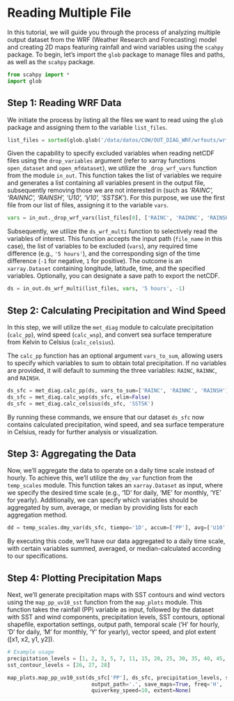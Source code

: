 # Reading Multiple File {.unnumbered}

In this tutorial, we will guide you through the process of analyzing multiple output dataset from the WRF (Weather Research and Forecasting) model and creating 2D maps featuring rainfall and wind variables using the `scahpy` package. To begin, let's import the `glob` package to manage files and paths, as well as the `scahpy` package.

```python
from scahpy import *
import glob
```

## Step 1: Reading WRF Data

We initiate the process by listing all the files we want to read using the `glob` package and assigning them to the variable `list_files`.

```python
list_files = sorted(glob.glob('/data/datos/COW/OUT_DIAG_WRF/wrfouts/wrfout_d01_*'))
```

Given the capability to specify excluded variables when reading netCDF files using the `drop_variables` argument (refer to xarray functions `open_dataset` and `open_mfdataset`), we utilize the `_drop_wrf_vars` function from the module `in_out`. This function takes the list of variables we require and generates a list containing all variables present in the output file, subsequently removing those we are not interested in (such as *'RAINC', 'RAINNC', 'RAINSH', 'U10', 'V10', 'SSTSK'*). For this purpose, we use the first file from our list of files, assigning it to the variable `vars`.

```python
vars = in_out._drop_wrf_vars(list_files[0], ['RAINC', 'RAINNC', 'RAINSH', 'U10', 'V10', 'SSTSK'])
```

Subsequently, we utilize the `ds_wrf_multi` function to selectively read the variables of interest. This function accepts the input path (`file_name` in this case), the list of variables to be excluded (`vars`), any required time difference (e.g., `'5 hours'`), and the corresponding sign of the time difference (`-1` for negative, `1` for positive). The outcome is an `xarray.Dataset` containing longitude, latitude, time, and the specified variables. Optionally, you can designate a save path to export the netCDF.

```python
ds = in_out.ds_wrf_multi(list_files, vars, '5 hours', -1)
```

## Step 2: Calculating Precipitation and Wind Speed

In this step, we will utilize the `met_diag` module to calculate precipitation (`calc_pp`), wind speed (`calc_wsp`), and convert sea surface temperature from Kelvin to Celsius (`calc_celsius`). 

The `calc_pp` function has an optional argument `vars_to_sum`, allowing users to specify which variables to sum to obtain total precipitation. If no variables are provided, it will default to summing the three variables: `RAINC`, `RAINNC`, and `RAINSH`.

```python
ds_sfc = met_diag.calc_pp(ds, vars_to_sum=['RAINC', 'RAINNC', 'RAINSH'], elim=True)
ds_sfc = met_diag.calc_wsp(ds_sfc, elim=False)
ds_sfc = met_diag.calc_celsius(ds_sfc, 'SSTSK')
```

By running these commands, we ensure that our dataset `ds_sfc` now contains calculated precipitation, wind speed, and sea surface temperature in Celsius, ready for further analysis or visualization.

## Step 3: Aggregating the Data

Now, we'll aggregate the data to operate on a daily time scale instead of hourly. To achieve this, we'll utilize the `dmy_var` function from the `temp_scales` module. This function takes an `xarray.Dataset` as input, where we specify the desired time scale (e.g., '1D' for daily, 'ME' for monthly, 'YE' for yearly). Additionally, we can specify which variables should be aggregated by sum, average, or median by providing lists for each aggregation method.

```python
dd = temp_scales.dmy_var(ds_sfc, tiempo='1D', accum=['PP'], avg=['U10', 'V10'], mediana=['SSTSK'])
```

By executing this code, we'll have our data aggregated to a daily time scale, with certain variables summed, averaged, or median-calculated according to our specifications.

## Step 4: Plotting Precipitation Maps

Next, we'll generate precipitation maps with SST contours and wind vectors using the `map_pp_uv10_sst` function from the `map_plots` module. This function takes the rainfall (PP) variable as input, followed by the dataset with SST and wind components, precipitation levels, SST contours, optional shapefile, exportation settings, output path, temporal scale ('H' for hourly, 'D' for daily, 'M' for monthly, 'Y' for yearly), vector speed, and plot extent ([x1, x2, y1, y2]).

```python
# Example usage
precipitation_levels = [1, 2, 3, 5, 7, 11, 15, 20, 25, 30, 35, 40, 45, 50, 55, 60]
sst_contour_levels = [26, 27, 28]

map_plots.map_pp_uv10_sst(ds_sfc['PP'], ds_sfc, precipitation_levels, sst_contour_levels, shapefile=None, 
                           output_path='.', save_maps=True, freq='H',
                           quiverkey_speed=10, extent=None)
```





